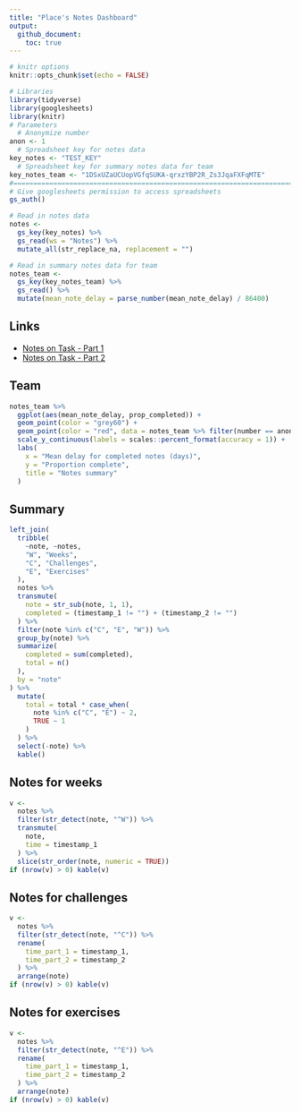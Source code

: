 ```yaml
---
title: "Place's Notes Dashboard"
output: 
  github_document:
    toc: true
---
```


```r
# knitr options
knitr::opts_chunk$set(echo = FALSE)
```

```r
# Libraries
library(tidyverse)
library(googlesheets)
library(knitr)
# Parameters
  # Anonymize number
anon <- 1
  # Spreadsheet key for notes data
key_notes <- "TEST_KEY"
  # Spreadsheet key for summary notes data for team
key_notes_team <- "1DSxUZaUCUopVGfqSUKA-qrxzYBP2R_Zs3JqaFXFqMTE"
#===============================================================================
# Give googlesheets permission to access spreadsheets
gs_auth()

# Read in notes data
notes <- 
  gs_key(key_notes) %>%
  gs_read(ws = "Notes") %>% 
  mutate_all(str_replace_na, replacement = "")

# Read in summary notes data for team
notes_team <- 
  gs_key(key_notes_team) %>%
  gs_read() %>% 
  mutate(mean_note_delay = parse_number(mean_note_delay) / 86400)
```

## Links

* [Notes on Task - Part 1](https://forms.gle/7mQiBwWpf6BWUUhS6)
* [Notes on Task - Part 2](https://forms.gle/2hDCDfyzmddySggs7)

## Team

```r
notes_team %>% 
  ggplot(aes(mean_note_delay, prop_completed)) + 
  geom_point(color = "grey60") +
  geom_point(color = "red", data = notes_team %>% filter(number == anon)) +
  scale_y_continuous(labels = scales::percent_format(accuracy = 1)) +
  labs(
    x = "Mean delay for completed notes (days)",
    y = "Proportion complete",
    title = "Notes summary"
  )
```


## Summary

```r
left_join(
  tribble(
    ~note, ~notes,
    "W", "Weeks",
    "C", "Challenges",
    "E", "Exercises"
  ),
  notes %>%
  transmute(
    note = str_sub(note, 1, 1),
    completed = (timestamp_1 != "") + (timestamp_2 != "")
  ) %>% 
  filter(note %in% c("C", "E", "W")) %>%
  group_by(note) %>%
  summarize(
    completed = sum(completed),
    total = n()
  ),
  by = "note"
) %>% 
  mutate(
    total = total * case_when(
      note %in% c("C", "E") ~ 2,
      TRUE ~ 1
    )
  ) %>% 
  select(-note) %>% 
  kable()
```

## Notes for weeks

```r
v <- 
  notes %>%
  filter(str_detect(note, "^W")) %>% 
  transmute(
    note,
    time = timestamp_1
  ) %>% 
  slice(str_order(note, numeric = TRUE))
if (nrow(v) > 0) kable(v)
```

## Notes for challenges

```r
v <- 
  notes %>%
  filter(str_detect(note, "^C")) %>% 
  rename(
    time_part_1 = timestamp_1,
    time_part_2 = timestamp_2
  ) %>% 
  arrange(note)
if (nrow(v) > 0) kable(v)
```

## Notes for exercises

```r
v <- 
  notes %>%
  filter(str_detect(note, "^E")) %>% 
  rename(
    time_part_1 = timestamp_1,
    time_part_2 = timestamp_2
  ) %>% 
  arrange(note)
if (nrow(v) > 0) kable(v)
```
